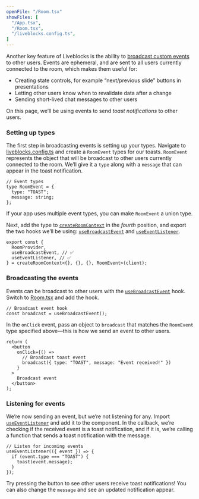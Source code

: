 ```yaml
---
openFile: "/Room.tsx"
showFiles: [
  "/App.tsx",
  "/Room.tsx",
  "/liveblocks.config.ts",
]
---
```


Another key feature of Liveblocks is the ability to [broadcast custom events](/broadcast) to other users. Events are ephemeral, and are sent to all users currently connected to the room, which makes them useful for:

- Creating state controls, for example “next/previous slide” buttons in presentations
- Letting other users know when to revalidate data after a change
- Sending short-lived chat messages to other users

On this page, we’ll be using events to send _toast notifications_ to other users.

### Setting up types

The first step in broadcasting events is setting up your types. Navigate to [liveblocks.config.ts][] and create a `RoomEvent` types for our toasts.
`RoomEvent` represents the object that will be broadcast to other users currently connected to the room. We’ll give it a `type` along with a `message`
that can appear in the toast notification.

```tsx
// Event types
type RoomEvent = {
  type: "TOAST";
  message: string;
};
```

<Banner title="Multiple event types">

If your app uses multiple event types, you can make `RoomEvent` a union type.

</Banner>

Next, add the type to [`createRoomContext`][] in the _fourth_ position, and export the two hooks we’ll be using: [`useBroadcastEvent`][] and [`useEventListener`][].

```tsx highlight="3-5"
export const {
  RoomProvider,
  useBroadcastEvent, // ✅
  useEventListener, // ✅
} = createRoomContext<{}, {}, {}, RoomEvent>(client);
```

### Broadcasting the events

Events can be broadcast to other users with the [`useBroadcastEvent`][] hook. Switch to [Room.tsx][] and add the hook.

```tsx
// Broadcast event hook
const broadcast = useBroadcastEvent();
```

In the `onClick` event, pass an object to `broadcast` that matches the `RoomEvent` type specified above—this is how we send an event to other users.

```tsx highlight="5"
return (
  <button
    onClick={() =>
      // Broadcast toast event
      broadcast({ type: "TOAST", message: "Event received!" })
    }
  >
    Broadcast event
  </button>
);
```

### Listening for events

We’re now sending an event, but we’re not listening for any. Import [`useEventListener`][] and add it to the component. In the callback, we’re checking if
the received event is a toast notification, and if it is, we’re calling a function that sends a toast notification with the message.

```tsx
// Listen for incoming events
useEventListener(({ event }) => {
  if (event.type === "TOAST") {
    toast(event.message);
  }
});
```

Try pressing the button to see other users receive toast notifications! You can also change the `message` and see an updated notification appear.

[`createRoomContext`]: /docs/api-reference/liveblocks-react#createRoomContext
[`useBroadcastEvent`]: /docs/api-reference/liveblocks-react#useBroadcastEvent
[`useEventListener`]: /docs/api-reference/liveblocks-react#useEventListener

[liveblocks.config.ts]: #/liveblocks.config.ts
[App.tsx]: #/App.tsx
[Room.tsx]: #/Room.tsx
